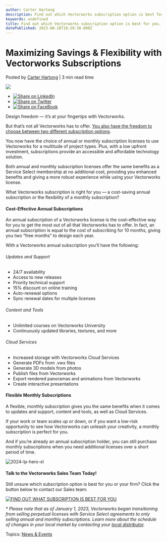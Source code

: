 ```yaml
---
author: Carter Hartong
description: Find out which Vectorworks subscription option is best for you. 
keywords: undefined
title: Find out which Vectorworks subscription option is best for you.  
datePublished: 2023-08-18T18:29:38.000Z
---
```

  

# Maximizing Savings & Flexibility with Vectorworks Subscriptions

 Posted by [Carter Hartong](https://blog.vectorworks.net/author/carter-hartong) | 3 min read time 

![](https://blog.vectorworks.net/hubfs/Blog%20Images/230818_Subscription%20Blog/blog-1440x800_Subscription%20Blog.png) 

* [![Share on LinkedIn](https://2659751.fs1.hubspotusercontent-na1.net/hubfs/2659751/michaelDemo/share-LI.png)](http://www.linkedin.com/shareArticle?mini=true&url=https%3A%2F%2Fblog.vectorworks.net%2Feverything-you-need-to-know-about-vectorworks-subscription-offerings)
* [![Share on Twitter](https://2659751.fs1.hubspotusercontent-na1.net/hubfs/2659751/michaelDemo/share-TW.png)](https://www.twitter.com/share?text=Maximizing%20Savings%20&%20Flexibility%20with%20Vectorworks%20Subscriptions&url=https%3A%2F%2Fblog.vectorworks.net%2Feverything-you-need-to-know-about-vectorworks-subscription-offerings&via=PMGTweets)
* [![Share on FaceBook](https://2659751.fs1.hubspotusercontent-na1.net/hubfs/2659751/michaelDemo/share-FB.png)](https://www.facebook.com/sharer/sharer.php?u=https%3A%2F%2Fblog.vectorworks.net%2Feverything-you-need-to-know-about-vectorworks-subscription-offerings)

Design freedom — it’s at your fingertips with Vectorworks.

But that’s not all Vectorworks has to offer. [You also have the freedom to choose between two different subscription options](https://www.vectorworks.net/service-select).

You now have the choice of annual or monthly subscription licenses to use Vectorworks for a multitude of project types. Plus, with a low upfront investment, subscriptions provide an accessible and affordable technology solution.

Both annual and monthly subscription licenses offer the same benefits as a Service Select membership at no additional cost, providing you enhanced benefits and giving a more robust experience while using your Vectorworks license. 

What Vectorworks subscription is right for you — a cost-saving annual subscription or the flexibility of a monthly subscription?

#### Cost-Effective Annual Subscriptions

An annual subscription of a Vectorworks license is the cost-effective way for you to get the most out of all that Vectorworks has to offer. In fact, an annual subscription is equal to the cost of subscribing for 10 months, giving you two “free months” to design each year.

With a Vectorworks annual subscription you’ll have the following:

###### Updates and Support

* 24/7 availability
* Access to new releases
* Priority technical support
* 15% discount on online training
* Auto-renewal options
* Sync renewal dates for multiple licenses

###### Content and Tools

* Unlimited courses on Vectorworks University
* Continuously updated libraries, textures, and more

###### Cloud Services

* Increased storage with Vectorworks Cloud Services
* Generate PDFs from .vwx files
* Generate 3D models from photos
* Publish files from Vectorworks
* Export rendered panoramas and animations from Vectorworks
* Create interactive presentations

#### Flexible Monthly Subscriptions

A flexible, monthly subscription gives you the same benefits when it comes to updates and support, content and tools, as well as Cloud Services.

If your work or team scales up or down, or if you want a low-risk opportunity to see how Vectorworks can unleash your creativity, a monthly subscription is perfect for you.

And if you’re already an annual subscription holder, you can still purchase monthly subscriptions when you need additional licenses over a short period of time.

![2024-lp-hero-xl](https://blog.vectorworks.net/hs-fs/hubfs/Blog%20Images/230818_Subscription%20Blog/2024-lp-hero-xl.png?width=1440&height=410&name=2024-lp-hero-xl.png)

#### Talk to the Vectorworks Sales Team Today!

Still unsure which subscription option is best for you or your firm? Click the button below to contact our Sales team:

[![FIND OUT WHAT SUBSCRIPTION IS BEST FOR YOU](https://no-cache.hubspot.com/cta/default/3018241/04f86906-b08b-4af2-b8eb-1ab77f0b8080.png)](https://cta-redirect.hubspot.com/cta/redirect/3018241/04f86906-b08b-4af2-b8eb-1ab77f0b8080) 

_\*_ _Please note that as of January 1, 2023, Vectorworks began transitioning from selling perpetual licenses with Service Select agreements to only selling annual and monthly subscriptions. Learn more about the schedule of changes in your local market by contacting your_ [_local distributor_](https://www.vectorworks.net/international)_._

 Topics: [News & Events](https://blog.vectorworks.net/topic/news-events) 

  
